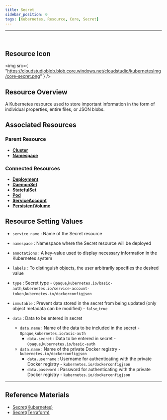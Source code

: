 ```yaml
---
title: Secret
sidebar_position: 0
tags: [Kubernetes, Resource, Core, Secret]
---
```



<hr />
<br />


## Resource Icon

<img
    src={
        "https://cloudstudioblob.blob.core.windows.net/cloudstudio/kubernetesImg/core-secret.png"
    }
/>

## Resource Overview

A Kubernetes resource used to store important information in the form of individual properties, entire files, or JSON blobs.

## Associated Resources

### Parent Resource

-   [**Cluster**](https://docs.cstudio.app/en/docs/resource/kubernetes/Base/Cluster)
-   [**Namespace**](https://docs.cstudio.app/en/docs/resource/kubernetes/Core/Namespace)


### Connected Resources

-   [**Deployment**](https://docs.cstudio.app/en/docs/resource/kubernetes/Apps/Deployment)
-   [**DaemonSet**](https://docs.cstudio.app/en/docs/resource/kubernetes/Core/DaemonSet)
-   [**StatefulSet**](https://docs.cstudio.app/en/docs/resource/kubernetes/Apps/StatefulSet)
-   [**Pod**](https://docs.cstudio.app/en/docs/resource/kubernetes/Core/Pod)
-   [**ServiceAccount**](https://docs.cstudio.app/en/docs/resource/kubernetes/Core/ServiceAccount)
-   [**PersistentVolume**](https://docs.cstudio.app/en/docs/resource/kubernetes/Core/PersistentVolume)




## Resource Setting Values

-   `service_name` : Name of the Secret resource
-   `namespace` : Namespace where the Secret resource will be deployed
-   `annotations` : A key-value used to display necessary information in the Kubernetes system
-   `labels` : To distinguish objects, the user arbitrarily specifies the desired value
-   `type` : Secret type - `Opaque`,`kubernetes.io/basic-auth`,`kubernetes.io/service-account-token`,`kubernetes.io/dockerconfigjson`
-   `immutable` : Prevent data stored in the secret from being updated (only object metadata can be modified) - `false`,`true`

-   `data` : Data to be entered in secret
    -   `data.name` : Name of the data to be included in the secret - `Opaque`,`kubernetes.io/asic-auth` 
        -   `data.secret` : Data to be entered in secret - `Opaque`,`kubernetes.io/basic-auth`         
    -   `data.name` : Name of the private Docker registry - `kubernetes.io/dockerconfigjson`
        -   `data.username` : Username for authenticating with the private Docker registry - `kubernetes.io/dockerconfigjson`
        -   `data.password` : Password for authenticating with the private Docker registry - `kubernetes.io/dockerconfigjson`


---

## Reference Materials

-   [Secret(Kubernetes)](https://kubernetes.io/docs/concepts/configuration/secret/)
-   [Secret(Terraform)](https://registry.terraform.io/providers/hashicorp/kubernetes/latest/docs/resources/secret)

